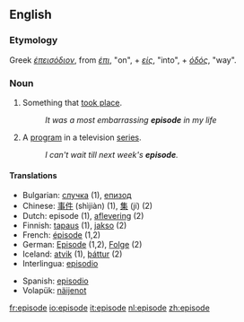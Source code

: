 ==English==

===Etymology===
Greek ''[[έπεισόδιον]]'', from ''[[έπι]]'', "on", + ''[[είς]]'', "into", + ''[[όδός]]'', "way".

===Noun===
{{en-noun}}

# Something that [[take place|took place]].
#:''It was a most embarrassing '''episode''' in my life''
# A [[program]] in a television [[series]].
#:''I can't wait till next week's '''episode'''.''

====Translations====
{{rfc-trans}}
{{top}}
*Bulgarian: [[случка]] {{f}} (1), [[епизод]] {{m}}
*Chinese: [[事件]] (shìjiàn) (1), [[集]] (jí) (2)
*Dutch: episode {{f}} (1), [[aflevering]] {{f}} (2)
*Finnish: [[tapaus]] (1), [[jakso]] (2)
*French: [[épisode]] {{f}} (1,2)
*German: [[Episode]] {{f}} (1,2), [[Folge]] {{f}} (2)
*Iceland: [[atvik]] (1), [[þáttur]] (2)
*Interlingua: [[episodio]]
{{mid}}
*Spanish: [[episodio]]
*Volapük: [[näijenot]]
{{bottom}}

[[fr:episode]]
[[io:episode]]
[[it:episode]]
[[nl:episode]]
[[zh:episode]]